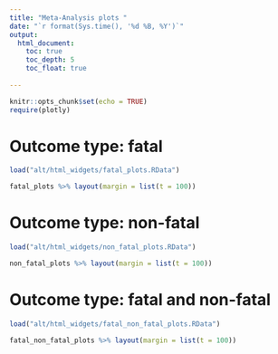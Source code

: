 ```yaml
---
title: "Meta-Analysis plots "
date: "`r format(Sys.time(), '%d %B, %Y')`"
output:
  html_document:
    toc: true
    toc_depth: 5
    toc_float: true
    
---
```


```r

knitr::opts_chunk$set(echo = TRUE)
require(plotly)

```

# Outcome type: fatal

```r

load("alt/html_widgets/fatal_plots.RData")

fatal_plots %>% layout(margin = list(t = 100))

```

# Outcome type: non-fatal

```r

load("alt/html_widgets/non_fatal_plots.RData")

non_fatal_plots %>% layout(margin = list(t = 100))

```

# Outcome type: fatal and non-fatal

```r

load("alt/html_widgets/fatal_non_fatal_plots.RData")

fatal_non_fatal_plots %>% layout(margin = list(t = 100))

```
